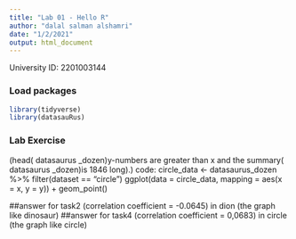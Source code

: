 ```yaml
---
title: "Lab 01 - Hello R"
author: "dalal salman alshamri"
date: "1/2/2021"
output: html_document
---
```


University ID: 2201003144

### Load packages

```r
library(tidyverse) 
library(datasauRus)
```


### Lab Exercise

(head( datasaurus _dozen)y-numbers are greater than x and the 
summary( datasaurus _dozen)is 1846 long).)
code:
circle_data <- datasaurus_dozen %>%
 filter(dataset == "circle")
ggplot(data = circle_data, mapping = aes(x = x, y = y)) +
geom_point()


##answer for task2
(correlation coefficient = -0.0645) in dion 
(the graph like dinosaur)
##answer for task4
(correlation coefficient = 0,0683) in circle
(the graph like circle)

